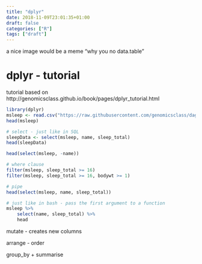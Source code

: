 ```yaml
---
title: "dplyr"
date: 2018-11-09T23:01:35+01:00
draft: false
categories: ["R"]
tags: ["draft"]
---
```


a nice image would be a meme "why you no data.table"

# dplyr - tutorial

tutorial based on
http://genomicsclass.github.io/book/pages/dplyr_tutorial.html

```r
library(dplyr)
msleep <- read.csv("https://raw.githubusercontent.com/genomicsclass/dagdata/master/inst/extdata/msleep_ggplot2.csv")
head(msleep)

# select - just like in SQL
sleepData <- select(msleep, name, sleep_total)
head(sleepData)

head(select(msleep, -name))

# where clause
filter(msleep, sleep_total >= 16)
filter(msleep, sleep_total >= 16, bodywt >= 1)

# pipe
head(select(msleep, name, sleep_total))

# just like in bash - pass the first argument to a function
msleep %>% 
    select(name, sleep_total) %>% 
    head
```

mutate - creates new columns

arrange - order

group_by + summarise
